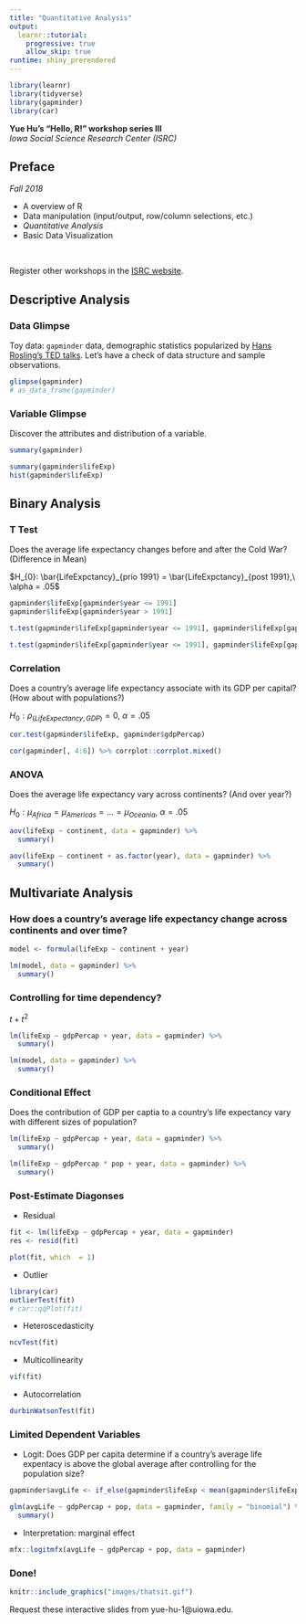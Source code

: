 ```yaml
---
title: "Quantitative Analysis"
output: 
  learnr::tutorial:
    progressive: true
    allow_skip: true
runtime: shiny_prerendered
---
```



```r
library(learnr)
library(tidyverse)
library(gapminder)
library(car)
```

**Yue Hu's "Hello, R!" workshop series III**   
*Iowa Social Science Research Center (ISRC)*

## Preface

*Fall 2018*

* A overview of R
* Data manipulation (input/output, row/column selections, etc.)
* _Quantitative Analysis_
* Basic Data Visualization

<br>

Register other workshops in the [ISRC website](http://ppc.uiowa.edu/node/3608).

## Descriptive Analysis

### Data Glimpse

Toy data: `gapminder` data, demographic statistics popularized by [Hans Rosling's TED talks](https://www.ted.com/talks/hans_rosling_shows_the_best_stats_you_ve_ever_seen?utm_campaign=tedspread--b&utm_medium=referral&utm_source=tedcomshare).
Let's have a check of data structure and sample observations.

```r
glimpse(gapminder)
# as_data_frame(gapminder)
```

### Variable Glimpse

Discover the attributes and distribution of a variable.

```r
summary(gapminder)
```

```r
summary(gapminder$lifeExp)
hist(gapminder$lifeExp)
```

## Binary Analysis

### T Test

Does the average life expectancy changes before and after the Cold War? (Difference in Mean)

$H_{0}: \bar{LifeExpctancy}_{prio 1991} = \bar{LifeExpctancy}_{post 1991},\ \alpha = .05$

```r
gapminder$lifeExp[gapminder$year <= 1991]
gapminder$lifeExp[gapminder$year > 1991]
```

```r
t.test(gapminder$lifeExp[gapminder$year <= 1991], gapminder$lifeExp[gapminder$year > 1991])

t.test(gapminder$lifeExp[gapminder$year <= 1991], gapminder$lifeExp[gapminder$year > 1991], alternative = "greater", conf.level = .99)
```

### Correlation

Does a country's average life expectancy associate with its GDP per capital? (How about with populations?)

$H_{0}: \rho_{(LifeExpectancy, GDP)} = 0,\ \alpha = .05$

```r
cor.test(gapminder$lifeExp, gapminder$gdpPercap)
```

```r
cor(gapminder[, 4:6]) %>% corrplot::corrplot.mixed()
```

### ANOVA

Does the average life expectancy vary across continents? (And over year?)

$H_{0}: \mu_{Africa} = \mu_{Americas} = ... = \mu_{Oceania},\ \alpha = .05$

```r
aov(lifeExp ~ continent, data = gapminder) %>% 
  summary()
```

```r
aov(lifeExp ~ continent + as.factor(year), data = gapminder) %>% 
  summary()
```

## Multivariate Analysis

### How does a country's average life expectancy change across continents and over time?

```r
model <- formula(lifeExp ~ continent + year)
```


```r
lm(model, data = gapminder) %>%
  summary()
```

### Controlling for time dependency?

$t + t^2$

```r
lm(lifeExp ~ gdpPercap + year, data = gapminder) %>%
  summary()
```


```r
lm(model, data = gapminder) %>%
  summary()
```

### Conditional Effect

Does the contribution of GDP per captia to a country's life expectancy vary with different sizes of population?

```r
lm(lifeExp ~ gdpPercap + year, data = gapminder) %>%
  summary()
```


```r
lm(lifeExp ~ gdpPercap * pop + year, data = gapminder) %>%
  summary()
```

### Post-Estimate Diagonses

* Residual

```r
fit <- lm(lifeExp ~ gdpPercap + year, data = gapminder)
res <- resid(fit)
```

```r
plot(fit, which  = 1)
```

* Outlier

```r
library(car)
outlierTest(fit)
# car::qqPlot(fit)
```


* Heteroscedasticity

```r
ncvTest(fit) 
```

* Multicollinearity

```r
vif(fit)
```

* Autocorrelation

```r
durbinWatsonTest(fit)
```

### Limited Dependent Variables

* Logit: Does GDP per capita determine if a country's average life expentacy is above the global average after controlling for the population size?

```r
gapminder$avgLife <- if_else(gapminder$lifeExp < mean(gapminder$lifeExp), 0, 1)
```

```r
glm(avgLife ~ gdpPercap + pop, data = gapminder, family = "binomial") %>%
  summary()
```

* Interpretation: marginal effect

```r
mfx::logitmfx(avgLife ~ gdpPercap + pop, data = gapminder)
```


### Done!

```r
knitr::include_graphics("images/thatsit.gif")
```

Request these interactive slides from yue-hu-1@uiowa.edu.
